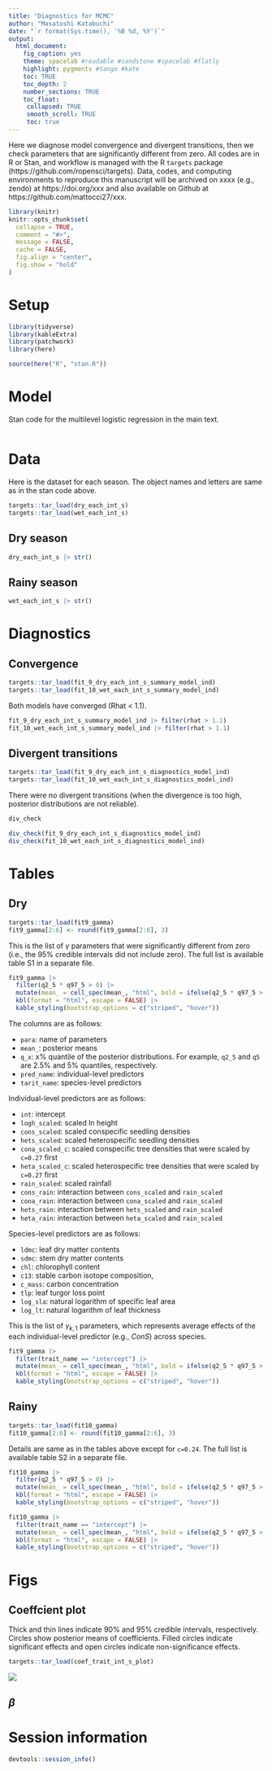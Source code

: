 ```yaml
---
title: "Diagnostics for MCMC"
author: "Masatoshi Katabuchi"
date: "`r format(Sys.time(), '%B %d, %Y')`"
output:
  html_document:
    fig_caption: yes
    theme: spacelab #readable #sandstone #spacelab #flatly
    highlight: pygments #tango #kate
    toc: TRUE
    toc_depth: 2
    number_sections: TRUE
    toc_float:
     collapsed: TRUE
     smooth_scroll: TRUE
     toc: true
---
```


Here we diagnose model convergence and divergent transitions, then we check parameters that are significantly different from zero.
All codes are in R or Stan, and workflow is managed with the R `targets` package (https://github.com/ropensci/targets).
Data, codes, and computing environments to reproduce this manuscript will be archived on xxxx (e.g., zendo) at https://doi.org/xxx and also available on Github at https://github.com/mattocci27/xxx.

```r
library(knitr)
knitr::opts_chunk$set(
  collapse = TRUE,
  comment = "#>",
  message = FALSE,
  cache = FALSE,
  fig.align = "center",
  fig.show = "hold"
)
```

# Setup

```r
library(tidyverse)
library(kableExtra)
library(patchwork)
library(here)
```

```r
source(here("R", "stan.R"))
```


# Model

Stan code for the multilevel logistic regression in the main text.

```stan
```

# Data

Here is the dataset for each season.
The object names and letters are same as in the stan code above.

```r
targets::tar_load(dry_each_int_s)
targets::tar_load(wet_each_int_s)
```

## Dry season

```r
dry_each_int_s |> str()
```

## Rainy season

```r
wet_each_int_s |> str()
```

# Diagnostics

## Convergence

```r
targets::tar_load(fit_9_dry_each_int_s_summary_model_ind)
targets::tar_load(fit_10_wet_each_int_s_summary_model_ind)
```

Both models have converged (Rhat < 1.1).

```r
fit_9_dry_each_int_s_summary_model_ind |> filter(rhat > 1.1)
fit_10_wet_each_int_s_summary_model_ind |> filter(rhat > 1.1)
```


## Divergent transitions

```r
targets::tar_load(fit_9_dry_each_int_s_diagnostics_model_ind)
targets::tar_load(fit_10_wet_each_int_s_diagnostics_model_ind)
```

There were no divergent transitions
(when the divergence is too high, posterior distributions are not reliable).

```r
div_check
```

```r
div_check(fit_9_dry_each_int_s_diagnostics_model_ind)
div_check(fit_10_wet_each_int_s_diagnostics_model_ind)
```


# Tables

## Dry

```r
targets::tar_load(fit9_gamma)
fit9_gamma[2:6] <- round(fit9_gamma[2:6], 3)
```

This is the list of $\gamma$ parameters that were significantly different from zero (i.e., the 95% credible intervals did not include zero).
The full list is available table S1 in a separate file.

```r
fit9_gamma |>
  filter(q2_5 * q97_5 > 0) |>
  mutate(mean_ = cell_spec(mean_, "html", bold = ifelse(q2_5 * q97_5 > 0, TRUE, FALSE))) |>
  kbl(format = "html", escape = FALSE) |>
  kable_styling(bootstrap_options = c("striped", "hover"))
```

The columns are as follows:

- `para`: name of parameters
- `mean_`: posterior means
- `q_x`: x% quantile of the posterior distributions.
For example, `q2_5` and `q5` are 2.5% and 5% quantiles, respectively.
- `pred_name`: individual-level predictors
- `tarit_name`: species-level predictors

Individual-level predictors are as follows:

- `int`: intercept
- `logh_scaled`: scaled ln height
- `cons_scaled`: scaled conspecific seedling densities
- `hets_scaled`: scaled heterospecific seedling densities
- `cona_scaled_c`: scaled conspecific tree densities that were scaled by `c=0.27` first
- `heta_scaled_c`: scaled heterospecific tree densities that were scaled by `c=0.27` first
- `rain_scaled`: scaled rainfall
- `cons_rain`: interaction between `cons_scaled` and `rain_scaled`
- `cona_rain`: interaction between `cona_scaled` and `rain_scaled`
- `hets_rain`: interaction between `hets_scaled` and `rain_scaled`
- `heta_rain`: interaction between `heta_scaled` and `rain_scaled`

Species-level predictors are as follows:

- `ldmc`: leaf dry matter contents
- `sdmc`: stem dry matter contents
- `chl`: chlorophyll content
- `c13`: stable carbon isotope composition,
- `c_mass`: carbon concentration
- `tlp`: leaf turgor loss point
- `log_sla`: natural logarithm of specific leaf area
- `log_lt`: natural logarithm of leaf thickness

This is the list of $\gamma_{k,1}$ parameters, which represents average effects of the each individual-level predictor (e.g., *ConS*) across species.

```r
fit9_gamma |>
  filter(trait_name == "intercept") |>
  mutate(mean_ = cell_spec(mean_, "html", bold = ifelse(q2_5 * q97_5 > 0, TRUE, FALSE))) |>
  kbl(format = "html", escape = FALSE) |>
  kable_styling(bootstrap_options = c("striped", "hover"))
```


## Rainy

```r
targets::tar_load(fit10_gamma)
fit10_gamma[2:6] <- round(fit10_gamma[2:6], 3)
```

Details are same as in the tables above except for `c=0.24`.
The full list is available table S2 in a separate file.

```r
fit10_gamma |>
  filter(q2_5 * q97_5 > 0) |>
  mutate(mean_ = cell_spec(mean_, "html", bold = ifelse(q2_5 * q97_5 > 0, TRUE, FALSE))) |>
  kbl(format = "html", escape = FALSE) |>
  kable_styling(bootstrap_options = c("striped", "hover"))
```

```r
fit10_gamma |>
  filter(trait_name == "intercept") |>
  mutate(mean_ = cell_spec(mean_, "html", bold = ifelse(q2_5 * q97_5 > 0, TRUE, FALSE))) |>
  kbl(format = "html", escape = FALSE) |>
  kable_styling(bootstrap_options = c("striped", "hover"))
```

# Figs

## Coeffcient plot

Thick and thin lines indicate 90% and 95% credible intervals, respectively.
Circles show posterior means of coefficients.
Filled circles indicate significant effects and open circles indicate non-significance effects.

```r
targets::tar_load(coef_trait_int_s_plot)
```

![](../figs/coef_trait_int_s.png)


## $\beta$

# Session information

```r
devtools::session_info()
```

